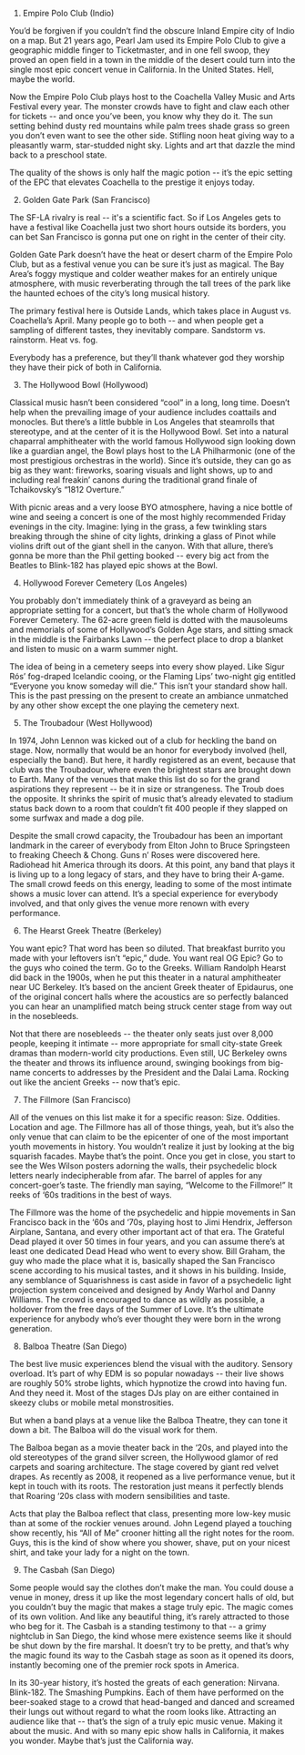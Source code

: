 1. Empire Polo Club (Indio)

You’d be forgiven if you couldn’t find the obscure Inland Empire city of Indio on a map. But 21 years ago, Pearl Jam used its Empire Polo Club to give a geographic middle finger to Ticketmaster, and in one fell swoop, they proved an open field in a town in the middle of the desert could turn into the single most epic concert venue in California. In the United States. Hell, maybe the world.

Now the Empire Polo Club plays host to the Coachella Valley Music and Arts Festival every year. The monster crowds have to fight and claw each other for tickets -- and once you’ve been, you know why they do it. The sun setting behind dusty red mountains while palm trees shade grass so green you don’t even want to see the other side. Stifling noon heat giving way to a pleasantly warm, star-studded night sky. Lights and art that dazzle the mind back to a preschool state.

The quality of the shows is only half the magic potion -- it’s the epic setting of the EPC that elevates Coachella to the prestige it enjoys today.

2. Golden Gate Park (San Francisco)

The SF-LA rivalry is real -- it's a scientific fact. So if Los Angeles gets to have a festival like Coachella just two short hours outside its borders, you can bet San Francisco is gonna put one on right in the center of their city.

Golden Gate Park doesn’t have the heat or desert charm of the Empire Polo Club, but as a festival venue you can be sure it’s just as magical. The Bay Area’s foggy mystique and colder weather makes for an entirely unique atmosphere, with music reverberating through the tall trees of the park like the haunted echoes of the city’s long musical history.

The primary festival here is Outside Lands, which takes place in August vs. Coachella’s April. Many people go to both -- and when people get a sampling of different tastes, they inevitably compare. Sandstorm vs. rainstorm. Heat vs. fog.

Everybody has a preference, but they’ll thank whatever god they worship they have their pick of both in California.

3. The Hollywood Bowl (Hollywood)

Classical music hasn’t been considered “cool” in a long, long time. Doesn’t help when the prevailing image of your audience includes coattails and monocles. But there’s a little bubble in Los Angeles that steamrolls that stereotype, and at the center of it is the Hollywood Bowl. Set into a natural chaparral amphitheater with the world famous Hollywood sign looking down like a guardian angel, the Bowl plays host to the LA Philharmonic (one of the most prestigious orchestras in the world). Since it’s outside, they can go as big as they want: fireworks, soaring visuals and light shows, up to and including real freakin’ canons during the traditional grand finale of Tchaikovsky’s “1812 Overture.”

With picnic areas and a very loose BYO atmosphere, having a nice bottle of wine and seeing a concert is one of the most highly recommended Friday evenings in the city. Imagine: lying in the grass, a few twinkling stars breaking through the shine of city lights, drinking a glass of Pinot while violins drift out of the giant shell in the canyon. With that allure, there’s gonna be more than the Phil getting booked -- every big act from the Beatles to Blink-182 has played epic shows at the Bowl. 

4. Hollywood Forever Cemetery (Los Angeles)

You probably don't immediately think of a graveyard as being an appropriate setting for a concert, but that’s the whole charm of Hollywood Forever Cemetery. The 62-acre green field is dotted with the mausoleums and memorials of some of Hollywood’s Golden Age stars, and sitting smack in the middle is the Fairbanks Lawn -- the perfect place to drop a blanket and listen to music on a warm summer night.

The idea of being in a cemetery seeps into every show played. Like Sigur Rós’ fog-draped Icelandic cooing, or the Flaming Lips’ two-night gig entitled “Everyone you know someday will die.” This isn’t your standard show hall. This is the past pressing on the present to create an ambiance unmatched by any other show except the one playing the cemetery next.

5. The Troubadour (West Hollywood)

In 1974, John Lennon was kicked out of a club for heckling the band on stage. Now, normally that would be an honor for everybody involved (hell, especially the band). But here, it hardly registered as an event, because that club was the Troubadour, where even the brightest stars are brought down to Earth. Many of the venues that make this list do so for the grand aspirations they represent -- be it in size or strangeness. The Troub does the opposite. It shrinks the spirit of music that’s already elevated to stadium status back down to a room that couldn’t fit 400 people if they slapped on some surfwax and made a dog pile.

Despite the small crowd capacity, the Troubadour has been an important landmark in the career of everybody from Elton John to Bruce Springsteen to freaking Cheech & Chong. Guns n’ Roses were discovered here. Radiohead hit America through its doors. At this point, any band that plays it is living up to a long legacy of stars, and they have to bring their A-game. The small crowd feeds on this energy, leading to some of the most intimate shows a music lover can attend. It’s a special experience for everybody involved, and that only gives the venue more renown with every performance.

6. The Hearst Greek Theatre (Berkeley)

You want epic? That word has been so diluted. That breakfast burrito you made with your leftovers isn’t “epic,” dude. You want real OG Epic? Go to the guys who coined the term. Go to the Greeks. William Randolph Hearst did back in the 1900s, when he put this theater in a natural amphitheater near UC Berkeley. It’s based on the ancient Greek theater of Epidaurus, one of the original concert halls where the acoustics are so perfectly balanced you can hear an unamplified match being struck center stage from way out in the nosebleeds.

Not that there are nosebleeds -- the theater only seats just over 8,000 people, keeping it intimate -- more appropriate for small city-state Greek dramas than modern-world city productions. Even still, UC Berkeley owns the theater and throws its influence around, swinging bookings from big-name concerts to addresses by the President and the Dalai Lama. Rocking out like the ancient Greeks -- now that’s epic.

7. The Fillmore (San Francisco)

All of the venues on this list make it for a specific reason: Size. Oddities. Location and age. The Fillmore has all of those things, yeah, but it’s also the only venue that can claim to be the epicenter of one of the most important youth movements in history. You wouldn’t realize it just by looking at the big squarish facades. Maybe that’s the point. Once you get in close, you start to see the Wes Wilson posters adorning the walls, their psychedelic block letters nearly indecipherable from afar. The barrel of apples for any concert-goer’s taste. The friendly man saying, “Welcome to the Fillmore!” It reeks of ‘60s traditions in the best of ways.

The Fillmore was the home of the psychedelic and hippie movements in San Francisco back in the ‘60s and ‘70s, playing host to Jimi Hendrix, Jefferson Airplane, Santana, and every other important act of that era. The Grateful Dead played it over 50 times in four years, and you can assume there’s at least one dedicated Dead Head who went to every show. Bill Graham, the guy who made the place what it is, basically shaped the San Francisco scene according to his musical tastes, and it shows in his building. Inside, any semblance of Squarishness is cast aside in favor of a psychedelic light projection system conceived and designed by Andy Warhol and Danny Williams. The crowd is encouraged to dance as wildly as possible, a holdover from the free days of the Summer of Love. It’s the ultimate experience for anybody who’s ever thought they were born in the wrong generation.

8. Balboa Theatre (San Diego)

The best live music experiences blend the visual with the auditory. Sensory overload. It’s part of why EDM is so popular nowadays -- their live shows are roughly 50% strobe lights, which hypnotize the crowd into having fun. And they need it. Most of the stages DJs play on are either contained in skeezy clubs or mobile metal monstrosities. 

But when a band plays at a venue like the Balboa Theatre, they can tone it down a bit. The Balboa will do the visual work for them.

The Balboa began as a movie theater back in the ‘20s, and played into the old stereotypes of the grand silver screen, the Hollywood glamor of red carpets and soaring architecture. The stage covered by giant red velvet drapes. As recently as 2008, it reopened as a live performance venue, but it kept in touch with its roots. The restoration just means it perfectly blends that Roaring ‘20s class with modern sensibilities and taste.

Acts that play the Balboa reflect that class, presenting more low-key music than at some of the rockier venues around. John Legend played a touching show recently, his “All of Me” crooner hitting all the right notes for the room. Guys, this is the kind of show where you shower, shave, put on your nicest shirt, and take your lady for a night on the town.

9. The Casbah (San Diego)

Some people would say the clothes don’t make the man. You could douse a venue in money, dress it up like the most legendary concert halls of old, but you couldn’t buy the magic that makes a stage truly epic. The magic comes of its own volition. And like any beautiful thing, it’s rarely attracted to those who beg for it. The Casbah is a standing testimony to that -- a grimy nightclub in San Diego, the kind whose mere existence seems like it should be shut down by the fire marshal. It doesn’t try to be pretty, and that’s why the magic found its way to the Casbah stage as soon as it opened its doors, instantly becoming one of the premier rock spots in America.

In its 30-year history, it’s hosted the greats of each generation: Nirvana. Blink-182. The Smashing Pumpkins. Each of them have performed on the beer-soaked stage to a crowd that head-banged and danced and screamed their lungs out without regard to what the room looks like. Attracting an audience like that -- that’s the sign of a truly epic music venue. Making it about the music. And with so many epic show halls in California, it makes you wonder. Maybe that’s just the California way. 


